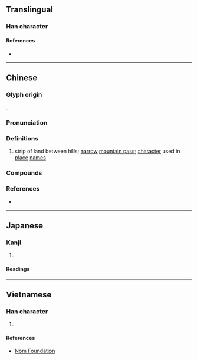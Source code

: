 {{also|垭}}
{{character info/new}}
==Translingual==

===Han character===
{{Han char|rn=32|rad=土|as=08|sn=11|four=41112|canj=GMLM|ids=⿰土亞}}

====References====
* {{Han ref|kx=0230.250|dkj=05216|hdz=10449.050|uh=57E1|ud=22497|bh=D4C1|bd=54465}}

----

==Chinese==
{{zh-forms|s=垭}}

===Glyph origin===
{{Han compound|土|亞|ls=psc|c1=s|c2=p|t1=dirt|}}.

===Pronunciation===
{{zh-pron
|m=yā,yà
|c=aa3
|cat=n
}}

===Definitions===
{{zh-hanzi}}

# {{lb|en|dialectal}} strip of land between hills; [[narrow]] [[mountain pass]]; [[character]] used in [[place]] [[name]]s

===Compounds===
{{zh-der|店埡|黃桷埡|馬頭埡|朱坡埡|轎子埡|化埡|馬頂埡|柏樹埡|凉風埡|土關埡|龍王埡|天池埡}}

===References===
* {{R:yue:Hanzi}}

----

==Japanese==

===Kanji===
{{ja-kanji|grade=|rs=土08}}

# {{defn|lang=ja|sort=土08}}

====Readings====
{{ja-readings
|goon=う
|kanon=お
|kun=さと-}}

----

==Vietnamese==

===Han character===
{{vi-hantu|[[ái]]|rs=土08}}

# {{defn|lang=vi|sort=土08}}

====References====
* [http://nomfoundation.org/common/nom_details.php?codepoint=57e1 Nom Foundation]